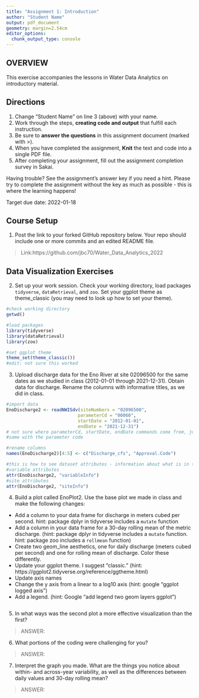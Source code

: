 ```yaml
---
title: "Assignment 1: Introduction"
author: "Student Name"
output: pdf_document
geometry: margin=2.54cm
editor_options: 
  chunk_output_type: console
---
```


## OVERVIEW

This exercise accompanies the lessons in Water Data Analytics on introductory material. 

## Directions
1. Change "Student Name" on line 3 (above) with your name.
3. Work through the steps, **creating code and output** that fulfill each instruction.
4. Be sure to **answer the questions** in this assignment document (marked with >).
6. When you have completed the assignment, **Knit** the text and code into a single PDF file.
8. After completing your assignment, fill out the assignment completion survey in Sakai. 

Having trouble? See the assignment's answer key if you need a hint. Please try to complete the assignment without the key as much as possible - this is where the learning happens!

Target due date: 2022-01-18

## Course Setup

1. Post the link to your forked GitHub repository below. Your repo should include one or more commits and an edited README file.  

>  Link:https://github.com/jbc70/Water_Data_Analytics_2022

## Data Visualization Exercises

2. Set up your work session. Check your working directory, load packages `tidyverse`,  `dataRetrieval`, and `zoo`. Set your ggplot theme as theme_classic (you may need to look up how to set your theme).

```r
#check working directory
getwd()

#load packages
library(tidyverse)
library(dataRetrieval)
library(zoo)

#set ggplot theme
theme_set(theme_classic())
#edit: not sure this worked
```

3. Upload discharge data for the Eno River at site 02096500 for the same dates as we studied in class (2012-01-01 through 2021-12-31). Obtain data for discharge. Rename the columns with informative titles, as we did in class. 

```r
#import data
EnoDischarge2 <- readNWISdv(siteNumbers = "02096500", 
                           parameterCd = "00060", 
                           startDate = "2012-01-01",
                           endDate = "2021-12-31")
# not sure where parameterCd, startDate, endDate commands come from, just copied them from the lesson named "01_Introduction"
#same with the parameter code

#rename columns
names(EnoDischarge2)[4:5] <- c("Discharge_cfs", "Approval.Code")

#this is how to see dataset attributes - information about what is in the set, where it comes from, etc.
#variable attributes
attr(EnoDischarge2, "variableInfo")
#site attributes
attr(EnoDischarge2, "siteInfo")
```


4. Build a plot called EnoPlot2. Use the base plot we made in class and make the following changes: 

* Add a column to your data frame for discharge in meters cubed per second. hint: package dplyr in tidyverse includes a `mutate` function
* Add a column in your data frame for a 30-day rolling mean of the metric discharge. (hint: package dplyr in tidyverse includes a `mutate` function. hint: package zoo includes a `rollmean` function)
* Create two geom_line aesthetics, one for daily discharge (meters cubed per second) and one for rolling mean of discharge. Color these differently.
* Update your ggplot theme. I suggest "classic." (hint: https://ggplot2.tidyverse.org/reference/ggtheme.html)
* Update axis names 
* Change the y axis from a linear to a log10 axis (hint: google "ggplot logged axis")
* Add a legend. (hint: Google "add legend two geom layers ggplot")

```r


```

5. In what ways was the second plot a more effective visualization than the first? 

> ANSWER: 

6. What portions of the coding were challenging for you?

> ANSWER: 

7. Interpret the graph you made. What are the things you notice about within- and across-year variability, as well as the differences between daily values and 30-day rolling mean?

> ANSWER: 

